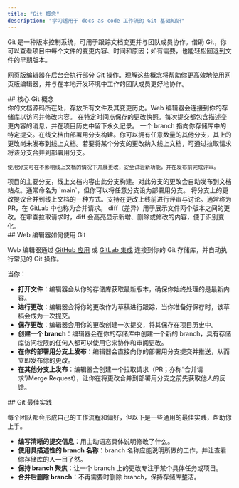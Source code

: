 ```yaml
---
title: "Git 概念"
description: "学习适用于 docs-as-code 工作流的 Git 基础知识"
---
```


Git 是一种版本控制系统，可用于跟踪文档变更并与团队成员协作。借助 Git，你可以查看项目中每个文件的变更内容、时间和原因；如有需要，也能轻松回退到文件的早期版本。

网页版编辑器在后台会执行部分 Git 操作。理解这些概念将帮助你更高效地使用网页版编辑器，并与在本地开发环境中工作的团队成员更好地协作。

<div id="core-git-concepts">
  ## 核心 Git 概念
</div>

<AccordionGroup>
  <Accordion title="Repository">
    你的文档源码所在处，存放所有文件及其变更历史。Web 编辑器会连接到你的存储库以访问并修改内容。
  </Accordion>

  <Accordion title="Commit">
    在特定时间点保存的更改快照。每次提交都包含描述变更内容的消息，并在项目历史中留下永久记录。
  </Accordion>

  <Accordion title="Branch">
    一个 branch 指向你存储库中的特定提交。在线文档由部署用分支构建。你可以拥有任意数量的其他分支，其上的更改尚未发布到线上文档。若要将某个分支的更改纳入线上文档，可通过拉取请求将该分支合并到部署用分支。

    使用分支可在不影响线上文档的情况下开展更改，安全试验新功能，并在发布前完成评审。
  </Accordion>

  <Accordion title="Deployment branch">
    项目的主要分支，线上文档内容由此分支构建。对此分支的更改会自动发布到文档站点。通常命名为 `main`，但你可以将任意分支设为部署用分支。
  </Accordion>

  <Accordion title="Pull request">
    将分支上的更改提议合并到线上文档的一种方式。支持在更改上线前进行评审与讨论。通常称为 PR，在 GitLab 中也称为合并请求。
  </Accordion>

  <Accordion title="Diff">
    diff（差异）用于展示文件两个版本之间的更改。在审查拉取请求时，diff 会高亮显示新增、删除或修改的内容，便于识别变化。
  </Accordion>
</AccordionGroup>

<div id="how-the-web-editor-uses-git">
  ## Web 编辑器如何使用 Git
</div>

Web 编辑器通过 [GitHub 应用](/zh/settings/github) 或 [GitLab 集成](/zh/settings/gitlab) 连接到你的 Git 存储库，并自动执行常见的 Git 操作。

当你：

* **打开文件**：编辑器会从你的存储库获取最新版本，确保你始终处理的是最新内容。
* **进行更改**：编辑器会将你的更改作为草稿进行跟踪，当你准备好保存时，该草稿会成为一次提交。
* **保存更改**：编辑器会用你的更改创建一次提交，将其保存在项目历史中。
* **创建一个 branch**：编辑器会在你的存储库中创建一个新的 branch，具有存储库访问权限的任何人都可以使用它来协作和审阅更改。
* **在你的部署用分支上发布**：编辑器会直接向你的部署用分支提交并推送，从而立即发布你的更改。
* **在其他分支上发布**：编辑器会创建一个拉取请求（PR；亦称“合并请求”/Merge Request），让你在将更改合并到部署用分支之前先获取他人的反馈。

<div id="git-best-practices">
  ## Git 最佳实践
</div>

每个团队都会形成自己的工作流程和偏好，但以下是一些通用的最佳实践，帮助你上手。

* **编写清晰的提交信息**：用主动语态具体说明修改了什么。
* **使用具描述性的 branch 名称**：branch 名称应能说明所做的工作，并让查看你存储库的人一目了然。
* **保持 branch 聚焦**：让一个 branch 上的更改专注于某个具体任务或项目。
* **合并后删除 branch**：不再需要时删除 branch，保持存储库整洁。